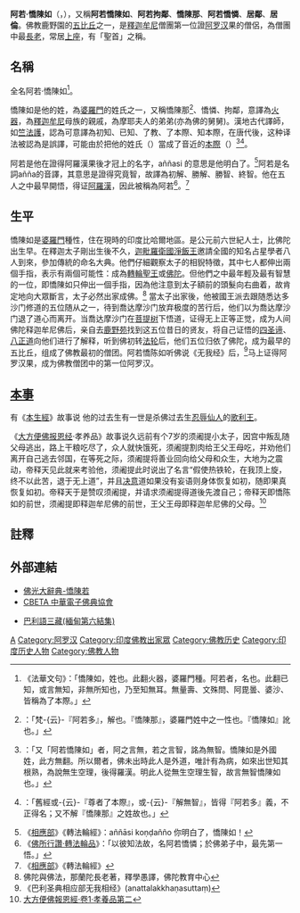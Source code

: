 {{佛教}}
{{otheruses|subject=佛教五比丘之一|other=其他同名条目|憍陳如佛}}

'''阿若·憍陳如'''（{{lang-pi|Añña Koṇḍañña}}，{{lang-sa|Ajñāta Kauṇḍinya}}），又稱'''阿若憍陳如'''、'''阿若拘鄰'''、'''憍陳那'''、'''阿若憍憐'''、'''居鄰'''、'''居倫'''。佛教鹿野園的[[五比丘|五比丘]]之一，是[[釋迦牟尼|釋迦牟尼]]僧團第一位證[[阿罗汉|阿罗汉]]果的僧侶，為僧團中最[[長老|長老]]，常居[[上座|上座]]，有「聖首」之稱。

==名稱==
全名阿若·憍陳如<ref>《法華文句》：「憍陳如，姓也。此翻火器，婆羅門種。阿若者，名也。此翻已知，或言無知，非無所知也，乃至知無耳。無量壽、文殊問、阿毘曇、婆沙、皆稱為了本際。」</ref>。

憍陳如是他的姓，為[[婆羅門|婆羅門]]的姓氏之一，又稱憍陳那<ref>{{cite book|author=窺基|authorlink=窺基|title=《觀彌勒菩薩上兜率天經贊》|url=http://tripitaka.cbeta.org/T38n1772_001}}：「梵-{云}-『阿若多』，解也。『憍陳那』，婆羅門姓中之一性也。『憍陳如』訛也。」</ref>、憍憐、拘鄰，意譯為[[火器|火器]]，為[[釋迦牟尼|釋迦牟尼]]母族的親戚，為摩耶夫人的弟弟(亦為佛的舅舅)。漢地古代譯師，如[[竺法護|竺法護]]，認為可意譯為初知、已知、了教、了本際、知本際，在唐代後，这种译法被認為是誤譯，可能由於把他的姓氏（{{lang-sa|Kauṇḍinya}}）當成了音近的[[本際|本際]]（{{lang-sa|koṭi}}）<ref>{{cite book | author=光宅寺法雲|authorlink=:ja:法雲|title=《法華經義記》|url=http://tripitaka.cbeta.org/T33n1715_001}}：「又「阿若憍陳如」者，阿之言無，若之言智，詺為無智。憍陳如是外國姓，此方無翻。所以爾者，佛未出時此人是外道，唯計有為病，如來出世知其根熟，為說無生空理，後得羅漢。明此人從無生空理生智，故言無智憍陳如也。」</ref><ref>{{cite book|author=窺基|authorlink=窺基|title=《觀彌勒菩薩上兜率天經贊》|url=http://tripitaka.cbeta.org/T38n1772_001}}：「舊經或-{云}-『尊者了本際』，或-{云}-『解無智』，皆得『阿若多』義，不正得名；又不解『憍陳那』之姓故也。」</ref>。

阿若是他在證得阿羅漢果後才冠上的名字，aññasi 的意思是他明白了。<ref>《[[相應部|相應部]]》《轉法輪經》：aññāsi koṇḍañño 你明白了，憍陳如！</ref>阿若是名詞añña的音譯，其意思是證得究竟智，故譯為初解、勝解、勝智、終智。他在五人之中最早開悟，得证[[阿羅漢|阿羅漢]]，因此被稱為阿若<ref>《[[:s:佛所行讚/03#轉法輪品第十五|佛所行讚·轉法輪品]]》：「以彼知法故，名阿若憍憐；於佛弟子中，最先第一悟。」</ref>。<ref>《[[相應部|相應部]]》《轉法輪經》</ref>

==生平==
憍陳如是[[婆羅門|婆羅門]]種性，住在現時的印度比哈爾地區。是公元前六世紀人士，比佛陀出生早。在釋迦太子剛出生後不久，[[迦毗羅衛國|迦毗羅衛國]][[淨飯王|淨飯王]]邀請全國的知名占星學者八人到來，參加傳統的命名大典。他們仔細觀察太子的相貎特徵，其中七人都伸出兩個手指，表示有兩個可能性：成為[[轉輪聖王|轉輪聖王]]或[[佛陀|佛陀]]。但他們之中最年輕及最有智慧的一位，即憍陳如只伸出一個手指，因為他注意到太子額前的頭髮向右曲着，故肯定地向大眾斷言，太子必然出家成佛。<ref>佛陀與佛法，那蘭陀長老著，釋學愚譯，佛陀教育中心</ref> 當太子出家後，他被國王派去跟随悉达多沙门修道的五位随从之一，待到喬达摩沙门放弃极度的苦行后，他们以为喬达摩沙门退了道心而离开。当喬达摩沙门在[[菩提树|菩提树]]下悟道，证得无上正等正觉，成为人间佛陀释迦牟尼佛后，亲自去[[鹿野苑|鹿野苑]]找到这五位昔日的贤友，将自己证悟的[[四圣谛|四圣谛]]、[[八正道|八正道]]向他们进行了解释，听到佛初转[[法轮|法轮]]后，他们五位归依了佛陀，成为最早的五比丘，组成了佛教最初的僧团。阿若憍陈如听佛说《无我经》后，<ref>《巴利圣典相应部无我相经》(anattalakkhaṇasuttaṃ)</ref>马上证得阿罗汉果，成为佛教僧团中的第一位阿罗汉。

==[[本事經|本事]]==
有《[[本生經|本生經]]》故事说  他的过去生有一世是杀佛过去生[[忍辱仙人|忍辱仙人]]的[[歌利王|歌利王]]。

《[[大方便佛报恩经|大方便佛报恩经]]·孝养品》故事说久远前有个7岁的须阇提小太子，因宫中叛乱随父母逃出，路上干粮吃尽了，众人就快饿死，须阇提割肉给王父王母吃，并劝他们离开自己逃去邻国，在等死之际，须阇提将善业回向给父母和众生，大地为之震动，帝释天见此就来考验他，须阇提此时说出了名言“假使热铁轮，在我顶上旋，终不以此苦，退于无上道”，并且[[决意|决意]]道如果没有妄语则身体恢复如初，随即果真恢复如初。帝释天于是赞叹须阇提，并请求须阇提得道後先渡自己；帝释天即憍陈如的前世，须阇提即释迦牟尼佛的前世，王父王母即释迦牟尼佛的父母。<ref>[[:s:大方便佛報恩經/卷01|大方便佛報恩經·卷1·孝養品第二]]</ref>

==註釋==
<div class="references-small">
<references />
</div>

==外部連結==
*[http://etext.fgs.org.tw/etext6/search-1-detail.asp?DINDEX=20557&DTITLE=%E5%A9%B3%AF%A6p 佛光大辭典-憍陳若]{{dead link|date=2018年5月 |bot=InternetArchiveBot |fix-attempted=yes }}
*[https://web.archive.org/web/20160304130220/http://www.cbeta.org/result/normal/T09/0262_001.htm CBETA  中華電子佛典協會]
{{wikisource|佛學大辭典/阿若憍陳如}}
*[https://tipitaka.org/romn/ 巴利語三藏(緬甸第六結集)]


{{佛教主題}}
[[Category:佛陀弟子|A]]
[[Category:阿罗汉|Category:阿罗汉]]
[[Category:印度佛教出家眾|Category:印度佛教出家眾]]
[[Category:佛教历史|Category:佛教历史]]
[[Category:印度历史人物|Category:印度历史人物]]
[[Category:佛教人物|Category:佛教人物]]
